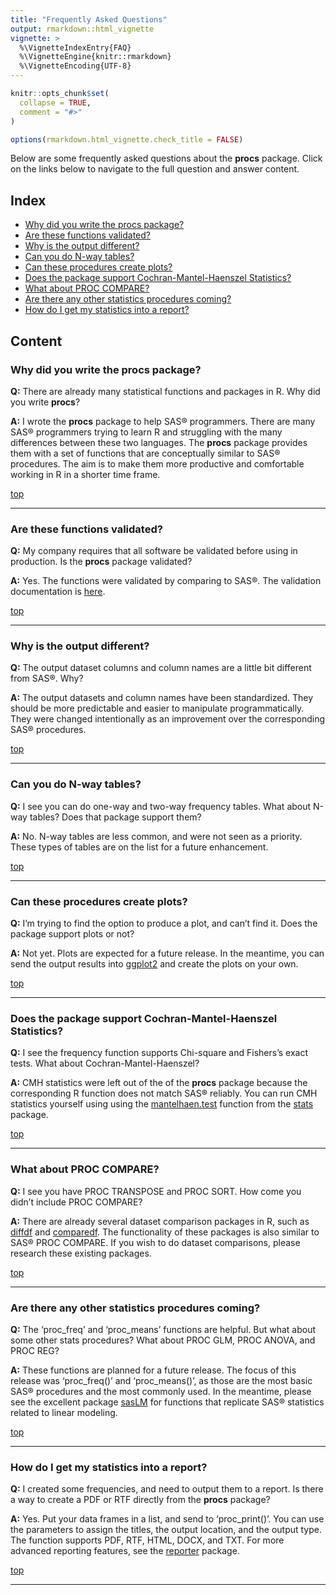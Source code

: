 ```yaml
---
title: "Frequently Asked Questions"
output: rmarkdown::html_vignette
vignette: >
  %\VignetteIndexEntry{FAQ}
  %\VignetteEngine{knitr::rmarkdown}
  %\VignetteEncoding{UTF-8}
---
```


```r
knitr::opts_chunk$set(
  collapse = TRUE,
  comment = "#>"
)

options(rmarkdown.html_vignette.check_title = FALSE)

```

Below are some frequently asked questions about the **procs** package. Click
on the links below to navigate to the full question and answer content.

## Index{#top}

* [Why did you write the procs package?](#why)
* [Are these functions validated?](#validation)
* [Why is the output different?](#different)
* [Can you do N-way tables?](#nway)
* [Can these procedures create plots?](#plots)
* [Does the package support Cochran-Mantel-Haenszel Statistics?](#cmh)
* [What about PROC COMPARE?](#compare)
* [Are there any other statistics procedures coming?](#other)
* [How do I get my statistics into a report?](#outputs)


## Content

### Why did you write the **procs** package? {#why}

**Q:** There are already many statistical functions and packages in R.  Why did
you write **procs**?

**A:** I wrote the **procs** package to help SAS® programmers. There are 
many SAS® programmers trying to learn R and struggling with the many 
differences between these two languages.  The **procs** package provides them with
a set of functions that are conceptually similar to SAS® procedures. The aim
is to make them more productive and comfortable working in R in a shorter
time frame.

[top](#top) 

******

### Are these functions validated? {#validation}

**Q:** My company requires that all software be validated before using in 
production. Is the **procs** package validated?

**A:** Yes.  The functions were validated by comparing to SAS®. The validation
documentation is [here](https://r-sassy.org/validation/Procs%20Validation.docx).

[top](#top) 

******

### Why is the output different? {#different}

**Q:** The output dataset columns and column names are a little bit
different from SAS®.  Why?

**A:** The output datasets and column names have been standardized.  They should be
more predictable and easier to manipulate programmatically. They were
changed intentionally as an improvement over the corresponding SAS® procedures.

[top](#top) 

******

### Can you do N-way tables? {#nway}

**Q:** I see you can do one-way and two-way frequency tables. What about
N-way tables?  Does that package support them?

**A:** No.  N-way tables are less common, and were not seen as a priority.
These types of tables are on the list for a future enhancement.

[top](#top) 

******

### Can these procedures create plots? {#plots}

**Q:** I'm trying to find the option to produce a plot, and can't find it.
Does the package support plots or not?


**A:** Not yet. Plots are expected for a future release. In the meantime, 
you can send the output results into [ggplot2](https://ggplot2.tidyverse.org/)
and create the plots on your own.

[top](#top) 

******

### Does the package support Cochran-Mantel-Haenszel Statistics? {#cmh}

**Q:** I see the frequency function supports Chi-square and Fishers's exact
tests.  What about Cochran-Mantel-Haenszel?

**A:** CMH statistics were left out of the of the **procs** package because the
corresponding R function does not match SAS® reliably.  You can run CMH statistics
yourself using using the 
[mantelhaen.test](https://stat.ethz.ch/R-manual/R-devel/library/stats/html/mantelhaen.test.html)
function
from the [stats](https://stat.ethz.ch/R-manual/R-devel/library/stats/html/00Index.html)
package.  

[top](#top)

****** 

### What about PROC COMPARE? {#compare}

**Q:** I see you have PROC TRANSPOSE and PROC SORT.  How come you didn't include
PROC COMPARE?

**A:** There are already several dataset comparison packages in R, such as
[diffdf](https://cran.r-project.org/web/packages/diffdf/vignettes/diffdf-basic.html)
and [comparedf](https://cran.r-project.org/web/packages/arsenal/vignettes/comparedf.html).
The functionality of these packages is also similar to SAS® PROC COMPARE.
If you wish to do dataset comparisons, please research these existing packages.

[top](#top)

****** 

### Are there any other statistics procedures coming? {#other}

**Q:** The 'proc_freq' and 'proc_means' functions are helpful.  But what about
some other stats procedures?  What about PROC GLM, PROC ANOVA, and PROC REG?

**A:** These functions are planned for a future release.  The focus of this
release was 'proc_freq()' and 'proc_means()', as those are the most basic SAS® 
procedures and the most commonly used. In the meantime, please see the 
excellent package [sasLM](https://cran.r-project.org/package=sasLM) for 
functions that replicate SAS® statistics related to linear modeling.

[top](#top)

****** 

### How do I get my statistics into a report? {#outputs}

**Q:** I created some frequencies, and need to output them to a report. Is there
a way to create a PDF or RTF directly from the **procs** package?

**A:** Yes.  Put your data frames in a list, and send to 'proc_print()'.  You can
use the parameters to assign the titles, the output location, and the output
type. The function supports PDF, RTF, HTML, DOCX, and TXT.  For more advanced
reporting features, see the [reporter](https://reporter.r-sassy.org/) package.

[top](#top)

****** 



<!-- ### Question 2? {#q2} -->

<!-- **Q:** Question here. -->

<!-- **A:** Answer here. -->

<!-- [top](#top) -->

<!-- ****** -->

<!-- ### Question 1? {#q1} -->

<!-- **Q:** Question here. -->


<!-- **A:** Answer here. -->

<!-- [top](#top)  -->

<!-- ****** -->

